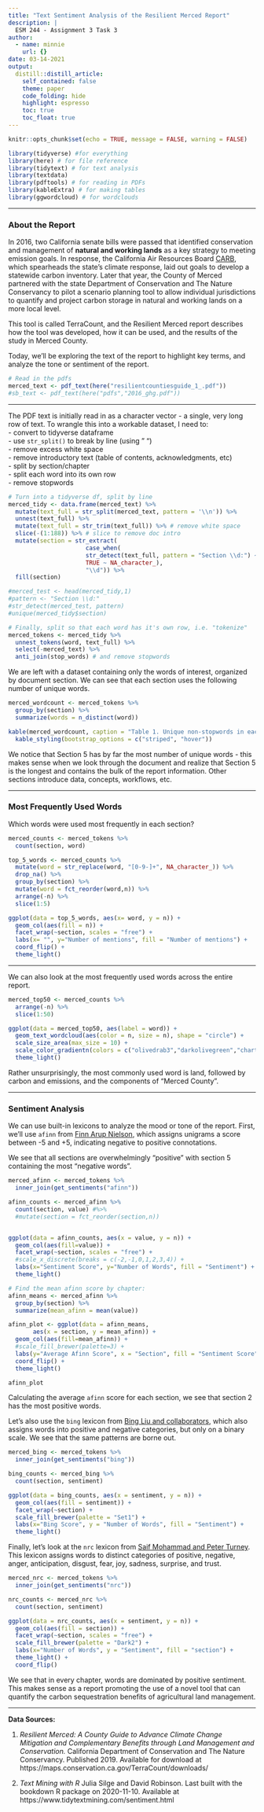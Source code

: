 ```yaml
---
title: "Text Sentiment Analysis of the Resilient Merced Report"
description: |
  ESM 244 - Assignment 3 Task 3
author:
  - name: minnie
    url: {}
date: 03-14-2021
output:
  distill::distill_article:
    self_contained: false
    theme: paper
    code_folding: hide
    highlight: espresso
    toc: true
    toc_float: true
---
```

```r
knitr::opts_chunk$set(echo = TRUE, message = FALSE, warning = FALSE)

library(tidyverse) #for everything
library(here) # for file reference
library(tidytext) # for text analysis
library(textdata)
library(pdftools) # for reading in PDFs
library(kableExtra) # for making tables
library(ggwordcloud) # for wordclouds

```

***  


### About the Report

In 2016, two California senate bills were passed that identified conservation and management of **natural and working lands** as a key strategy to meeting emission goals. In response, the California Air Resources Board [CARB](https://ww2.arb.ca.gov/nwl-inventory), which spearheads the state’s climate response, laid out goals to develop a statewide carbon inventory. Later that year, the County of Merced partnered with the state Department of Conservation and The Nature Conservancy to pilot a scenario planning tool to allow individual jurisdictions to quantify and project carbon storage in natural and working lands on a more local level.

This tool is called TerraCount, and the Resilient Merced report describes how the tool was developed, how it can be used, and the results of the study in Merced County.

Today, we'll be exploring the text of the report to highlight key terms, and analyze the tone or sentiment of the report.


```r
# Read in the pdfs
merced_text <- pdf_text(here("resilientcountiesguide_1_.pdf"))
#sb_text <- pdf_text(here("pdfs","2016_ghg.pdf"))
```


***

The PDF text is initially read in as a character vector - a single, very long row of text. To wrangle this into a workable dataset, I need to:  
- convert to tidyverse dataframe  
- use `str_split()` to break by line (using " \n ")  
- remove excess white space  
- remove introductory text (table of contents, acknowledgments, etc)  
- split by section/chapter  
- split each word into its own row  
- remove stopwords  


```r
# Turn into a tidyverse df, split by line
merced_tidy <- data.frame(merced_text) %>% 
  mutate(text_full = str_split(merced_text, pattern = '\\n')) %>% 
  unnest(text_full) %>% 
  mutate(text_full = str_trim(text_full)) %>% # remove white space
  slice(-(1:188)) %>% # slice to remove doc intro
  mutate(section = str_extract(
                      case_when(
                      str_detect(text_full, pattern = "Section \\d:") ~ text_full, # split by Section (chapter)
                      TRUE ~ NA_character_),
                      "\\d")) %>% 
  fill(section)

#merced_test <- head(merced_tidy,1)
#pattern <- "Section \\d:"
#str_detect(merced_test, pattern)
#unique(merced_tidy$section)

# Finally, split so that each word has it's own row, i.e. "tokenize"
merced_tokens <- merced_tidy %>% 
  unnest_tokens(word, text_full) %>% 
  select(-merced_text) %>% 
  anti_join(stop_words) # and remove stopwords

```

We are left with a dataset containing only the words of interest, organized by document section. We can see that each section uses the following number of unique words.

```r
merced_wordcount <- merced_tokens %>% 
  group_by(section) %>% 
  summarize(words = n_distinct(word))

kable(merced_wordcount, caption = "Table 1. Unique non-stopwords in each section of Resilient Merced") %>%
  kable_styling(bootstrap_options = c("striped", "hover"))
```


We notice that Section 5 has by far the most number of unique words - this makes sense when we look through the document and realize that Section 5 is the longest and contains the bulk of the report information. Other sections introduce data, concepts, workflows, etc.


***  
### Most Frequently Used Words

Which words were used most frequently in each section?

```r

merced_counts <- merced_tokens %>% 
  count(section, word)

top_5_words <- merced_counts %>%
  mutate(word = str_replace(word, "[0-9-]+", NA_character_)) %>% 
  drop_na() %>% 
  group_by(section) %>% 
  mutate(word = fct_reorder(word,n)) %>% 
  arrange(-n) %>%
  slice(1:5)

ggplot(data = top_5_words, aes(x= word, y = n)) +
  geom_col(aes(fill = n)) +
  facet_wrap(~section, scales = "free") +
  labs(x= "", y="Number of mentions", fill = "Number of mentions") +
  coord_flip() +
  theme_light()
```

***

We can also look at the most frequently used words across the entire report.

```r

merced_top50 <- merced_counts %>% 
  arrange(-n) %>% 
  slice(1:50)

ggplot(data = merced_top50, aes(label = word)) +
  geom_text_wordcloud(aes(color = n, size = n), shape = "circle") +
  scale_size_area(max_size = 10) +
  scale_color_gradientn(colors = c("olivedrab3","darkolivegreen","chartreuse4")) +
  theme_light()

```

Rather unsurprisingly, the most commonly used word is land, followed by carbon and emissions, and the components of "Merced County".

***  
### Sentiment Analysis

We can use built-in lexicons to analyze the mood or tone of the report. First, we'll use `afinn` from [Finn Arup Nielson](http://www2.imm.dtu.dk/pubdb/views/publication_details.php?id=6010), which assigns unigrams a score between -5 and +5, indicating negative to positive connotations.

We see that all sections are overwhelmingly "positive" with section 5 containing the most "negative words".

```r
merced_afinn <- merced_tokens %>% 
  inner_join(get_sentiments("afinn"))

afinn_counts <- merced_afinn %>% 
  count(section, value) #%>% 
  #mutate(section = fct_reorder(section,n))


ggplot(data = afinn_counts, aes(x = value, y = n)) +
  geom_col(aes(fill=value)) +
  facet_wrap(~section, scales = "free") +
  #scale_x_discrete(breaks = c(-2,-1,0,1,2,3,4)) +
  labs(x="Sentiment Score", y="Number of Words", fill = "Sentiment") +
  theme_light()
```


```r

# Find the mean afinn score by chapter: 
afinn_means <- merced_afinn %>% 
  group_by(section) %>% 
  summarize(mean_afinn = mean(value))

afinn_plot <- ggplot(data = afinn_means,
       aes(x = section, y = mean_afinn)) +
  geom_col(aes(fill=mean_afinn)) +
  #scale_fill_brewer(palette=3) +
  labs(y="Average Afinn Score", x = "Section", fill = "Sentiment Score") +
  coord_flip() +
  theme_light()

afinn_plot

```

Calculating the average `afinn` score for each section, we see that section 2 has the most positive words.

Let's also use the `bing` lexicon from  [Bing Liu and collaborators](https://www.cs.uic.edu/~liub/FBS/sentiment-analysis.html), which also assigns words into positive and negative categories, but only on a binary scale. We see that the same patterns are borne out.


```r

merced_bing <- merced_tokens %>% 
  inner_join(get_sentiments("bing"))

bing_counts <- merced_bing %>% 
  count(section, sentiment)

ggplot(data = bing_counts, aes(x = sentiment, y = n)) +
  geom_col(aes(fill = sentiment)) +
  facet_wrap(~section) +
  scale_fill_brewer(palette = "Set1") +
  labs(x="Bing Score", y = "Number of Words", fill = "Sentiment") +
  theme_light()

```

Finally, let's look at the `nrc` lexicon from [Saif Mohammad and Peter Turney](http://saifmohammad.com/WebPages/NRC-Emotion-Lexicon.htm). This lexicon assigns words to distinct categories of positive, negative, anger, anticipation, disgust, fear, joy, sadness, surprise, and trust.

```r
merced_nrc <- merced_tokens %>% 
  inner_join(get_sentiments("nrc"))

nrc_counts <- merced_nrc %>% 
  count(section, sentiment)

ggplot(data = nrc_counts, aes(x = sentiment, y = n)) +
  geom_col(aes(fill = section)) +
  facet_wrap(~section, scales = "free") +
  scale_fill_brewer(palette = "Dark2") +
  labs(x="Number of Words", y = "Sentiment", fill = "section") +
  theme_light() +
  coord_flip()
```

We see that in every chapter, words are dominated by positive sentiment. This makes sense as a report promoting the use of a novel tool that can quantify the carbon sequestration benefits of agricultural land management.

***

**Data Sources:**

1. *Resilient Merced: A County Guide to Advance Climate Change Mitigation and Complementary Benefits through Land Management and Conservation.* California Department of Conservation and The Nature Conservancy. Published 2019. Available for download at https://maps.conservation.ca.gov/TerraCount/downloads/

2. *Text Mining with R* Julia Silge and David Robinson. Last built with the bookdown R package on 2020-11-10. Available at https://www.tidytextmining.com/sentiment.html
